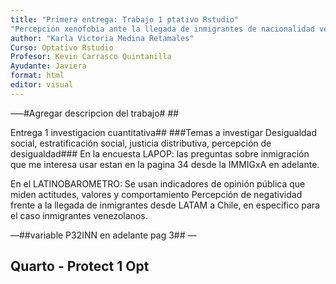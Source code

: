 ```yaml
---
title: "Primera entrega: Trabajo 1 ptativo Rstudio" 
"Percepción xenofobia ante la llegada de inmigrantes de nacionalidad venezolana a Chile"
author: "Karla Victoria Medina Retamales"
Curso: Optativo Rstudio 
Profesor: Kevin Carrasco Quintanilla
Ayudante: Javiera 
format: html
editor: visual
---
```


-----#Agregar descripcion del trabajo# \##

Entrega 1 investigacion cuantitativa## ###Temas a investigar Desigualdad social, estratificación social, justicia distributiva, percepción de desigualdad### En la encuesta LAPOP: las preguntas sobre inmigración que me interesa usar estan en la pagina 34 desde la IMMIGxA en adelante.

En el LATINOBAROMETRO: Se usan indicadores de opinión pública que miden actitudes, valores y comportamiento Percepción de negatividad frente a la llegada de inmigrantes desde LATAM a Chile, en especifico para el caso inmigrantes venezolanos.

---##variable P32INN en adelante pag 3## ---

## Quarto - Protect 1 Opt
